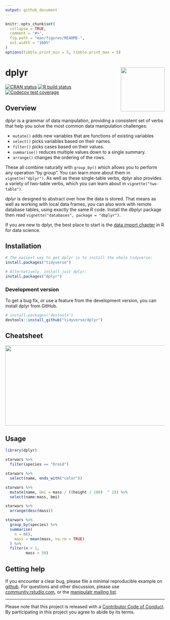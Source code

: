 ```yaml
---
output: github_document
---
```


<!-- README.md is generated from README.Rmd. Please edit that file -->

```r
knitr::opts_chunk$set(
  collapse = TRUE,
  comment = "#>",
  fig.path = "man/figures/README-",
  out.width = "100%"
)
options(tibble.print_min = 5, tibble.print_max = 5)
```

# dplyr <a href='https://dplyr.tidyverse.org'><img src='man/figures/logo.png' align="right" height="139" /></a>

<!-- badges: start -->
[![CRAN
status](https://www.r-pkg.org/badges/version/dplyr)](https://cran.r-project.org/package=dplyr)
[![R build
status](https://github.com/tidyverse/dplyr/workflows/R-CMD-check/badge.svg)](https://github.com/tidyverse/dplyr/actions?workflow=R-CMD-check)
[![Codecov test
coverage](https://codecov.io/gh/tidyverse/dplyr/branch/master/graph/badge.svg)](https://codecov.io/gh/tidyverse/dplyr?branch=master)
<!-- badges: end -->

## Overview

dplyr is a grammar of data manipulation, providing a consistent set of verbs that help you solve the most common data manipulation challenges:

* `mutate()` adds new variables that are functions of existing variables
* `select()` picks variables based on their names.
* `filter()` picks cases based on their values.
* `summarise()` reduces multiple values down to a single summary.
* `arrange()` changes the ordering of the rows.

These all combine naturally with `group_by()` which allows you to perform any operation "by group". You can learn more about them in `vignette("dplyr")`. As well as these single-table verbs, dplyr also provides a variety of two-table verbs, which you can learn about in `vignette("two-table")`.

dplyr is designed to abstract over how the data is stored. That means as well as working with local data frames, you can also work with remote database tables, using exactly the same R code. Install the dbplyr package then read `vignette("databases", package = "dbplyr")`.

If you are new to dplyr, the best place to start is the 
[data import chapter](http://r4ds.had.co.nz/transform.html) in R 
for data science.

## Installation

```r
# The easiest way to get dplyr is to install the whole tidyverse:
install.packages("tidyverse")

# Alternatively, install just dplyr:
install.packages("dplyr")
```

### Development version

To get a bug fix, or use a feature from the development version, you can install 
dplyr from GitHub.

```r
# install.packages("devtools")
devtools::install_github("tidyverse/dplyr")
```

## Cheatsheet

<a href="https://github.com/rstudio/cheatsheets/blob/master/data-transformation.pdf"><img src="https://raw.githubusercontent.com/rstudio/cheatsheets/master/pngs/thumbnails/data-transformation-cheatsheet-thumbs.png" width="630" height="252"/></a>  

## Usage

```r
library(dplyr)

starwars %>% 
  filter(species == "Droid")

starwars %>% 
  select(name, ends_with("color"))

starwars %>% 
  mutate(name, bmi = mass / ((height / 100)  ^ 2)) %>%
  select(name:mass, bmi)

starwars %>% 
  arrange(desc(mass))

starwars %>%
  group_by(species) %>%
  summarise(
    n = n(),
    mass = mean(mass, na.rm = TRUE)
  ) %>%
  filter(n > 1,
         mass > 50)
```

## Getting help

If you encounter a clear bug, please file a minimal reproducible example on [github](https://github.com/tidyverse/dplyr/issues). For questions and other discussion, please use [community.rstudio.com](https://community.rstudio.com/), or the [manipulatr mailing list](https://groups.google.com/group/manipulatr).

---
Please note that this project is released with a [Contributor Code of Conduct](https://dplyr.tidyverse.org/CODE_OF_CONDUCT).
By participating in this project you agree to abide by its terms.

